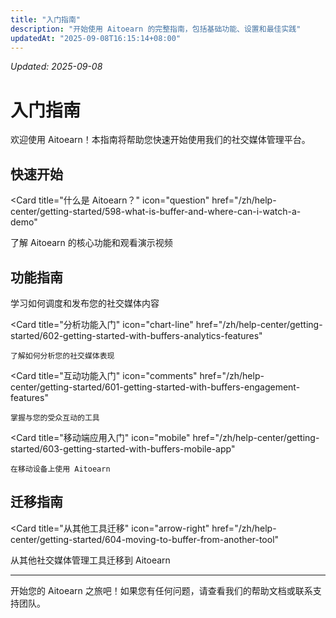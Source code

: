 ```yaml
---
title: "入门指南"
description: "开始使用 Aitoearn 的完整指南，包括基础功能、设置和最佳实践"
updatedAt: "2025-09-08T16:15:14+08:00"
---
```

<!-- UPDATED_AT -->
_Updated: 2025-09-08_

# 入门指南

欢迎使用 Aitoearn！本指南将帮助您快速开始使用我们的社交媒体管理平台。

## 快速开始

<Card
  title="什么是 Aitoearn？"
  icon="question"
  href="/zh/help-center/getting-started/598-what-is-buffer-and-where-can-i-watch-a-demo"
>
  了解 Aitoearn 的核心功能和观看演示视频
</Card>

## 功能指南

<CardGroup cols={2}>
  <Card
    title="发布功能入门"
    icon="calendar"
    href="/zh/help-center/getting-started/600-getting-started-with-buffers-publishing-features"
  >
    学习如何调度和发布您的社交媒体内容
  </Card>
  
  <Card
    title="分析功能入门"
    icon="chart-line"
    href="/zh/help-center/getting-started/602-getting-started-with-buffers-analytics-features"
  >
    了解如何分析您的社交媒体表现
  </Card>
  
  <Card
    title="互动功能入门"
    icon="comments"
    href="/zh/help-center/getting-started/601-getting-started-with-buffers-engagement-features"
  >
    掌握与您的受众互动的工具
  </Card>
  
  <Card
    title="移动端应用入门"
    icon="mobile"
    href="/zh/help-center/getting-started/603-getting-started-with-buffers-mobile-app"
  >
    在移动设备上使用 Aitoearn
  </Card>
</CardGroup>

## 迁移指南

<Card
  title="从其他工具迁移"
  icon="arrow-right"
  href="/zh/help-center/getting-started/604-moving-to-buffer-from-another-tool"
>
  从其他社交媒体管理工具迁移到 Aitoearn
</Card>

---

开始您的 Aitoearn 之旅吧！如果您有任何问题，请查看我们的帮助文档或联系支持团队。
